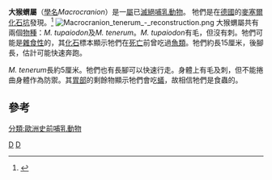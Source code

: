 {{Automatic Taxobox
| taxon = Macrocranion
| authority = 
| image = Miacidae indet skeleton.JPG
| image_caption = ''M. tupaiodon''的[[化石|化石]]。
| status = fossil
| fossil_range = 早[[始新世|始新世]]
| subdivision_ranks = [[種|種]]
| subdivision =
* ''M. tupaiodon''
* ''M. tenerum''
}}

'''大猴蝟屬'''（[[學名|學名]]''Macrocranion''）是一[[屬|屬]]已[[滅絕|滅絕]][[哺乳動物|哺乳動物]]。 牠們是在[[德國|德國]]的[[麥塞爾化石坑|麥塞爾化石坑]]發現。<ref>{{Cite web |url=http://www.paleocene-mammals.de/insectivores.htm |title=Insectivore-like mammals: Tiny teeth and their enigmatic owners |accessdate=2010-02-12 |archive-date=2010-04-12 |archive-url=https://web.archive.org/web/20100412053206/http://www.paleocene-mammals.de/insectivores.htm |dead-url=no }}</ref>
[[Image:Macrocranion_tenerum_-_reconstruction.png|thumb]] 
大猴蝟屬共有兩個[[物種|物種]]：''M. tupaiodon''及''M. tenerum''。''M. tupaiodon''有毛，但沒有刺。牠們可能是[[雜食性|雜食性]]的，其[[化石|化石]]標本顯示牠們在[[死亡|死亡]]前曾吃過[[魚類|魚類]]。牠們約長15厘米，後腳長，估計可能快速奔跑。

''M. tenerum''長約5厘米。牠們也有長腳可以快速行走。身體上有毛及刺，但不能捲曲身體作為防禦。其[[胃部|胃部]]的剩餘物顯示牠們會吃[[蟻|蟻]]，故相信牠們是食蟲的。

==參考==
{{reflist}}

{{Taxonbar}}
[[Category:半猴蝟科|D]]
[[Category:始新世哺乳類|D]]
[[分類:歐洲史前哺乳動物|分類:歐洲史前哺乳動物]]